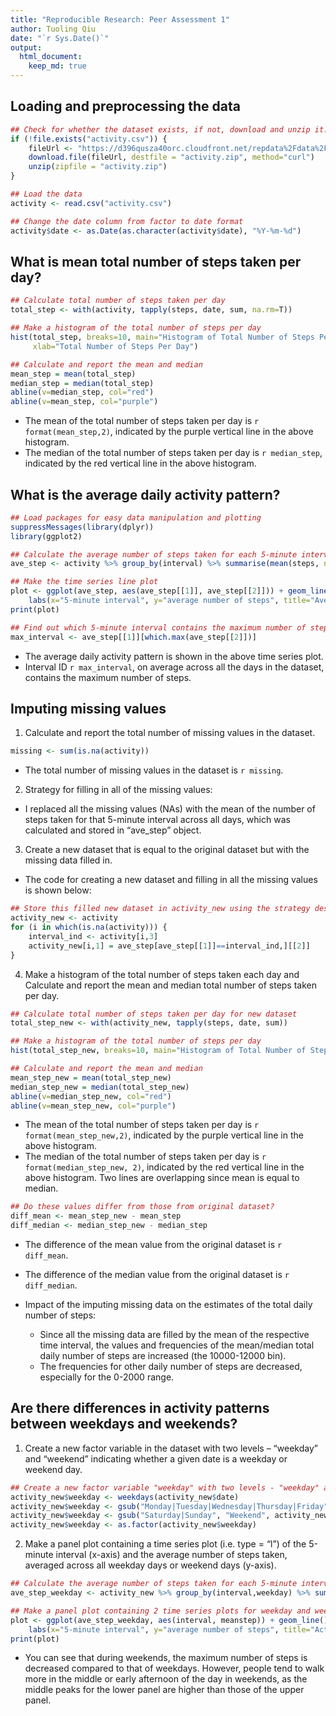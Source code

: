 ```yaml
---
title: "Reproducible Research: Peer Assessment 1"
author: Tuoling Qiu
date: "`r Sys.Date()`"
output: 
  html_document:
    keep_md: true
---
```



## Loading and preprocessing the data
```r
## Check for whether the dataset exists, if not, download and unzip it.
if (!file.exists("activity.csv")) {
    fileUrl <- "https://d396qusza40orc.cloudfront.net/repdata%2Fdata%2Factivity.zip"
    download.file(fileUrl, destfile = "activity.zip", method="curl")
    unzip(zipfile = "activity.zip")
}

## Load the data
activity <- read.csv("activity.csv")

## Change the date column from factor to date format
activity$date <- as.Date(as.character(activity$date), "%Y-%m-%d")
```    


## What is mean total number of steps taken per day?
```r
## Calculate total number of steps taken per day
total_step <- with(activity, tapply(steps, date, sum, na.rm=T))

## Make a histogram of the total number of steps per day
hist(total_step, breaks=10, main="Histogram of Total Number of Steps Per Day",
     xlab="Total Number of Steps Per Day")

## Calculate and report the mean and median 
mean_step = mean(total_step)
median_step = median(total_step)
abline(v=median_step, col="red")
abline(v=mean_step, col="purple")
```

- The mean of the total number of steps taken per day is `r format(mean_step,2)`, indicated by the purple vertical line in the above histogram.
- The median of the total number of steps taken per day is `r median_step`, indicated by the red vertical line in the above histogram. 


## What is the average daily activity pattern?
```r
## Load packages for easy data manipulation and plotting
suppressMessages(library(dplyr))
library(ggplot2)

## Calculate the average number of steps taken for each 5-minute interval across all days
ave_step <- activity %>% group_by(interval) %>% summarise(mean(steps, na.rm=T))

## Make the time series line plot 
plot <- ggplot(ave_step, aes(ave_step[[1]], ave_step[[2]])) + geom_line() + 
    labs(x="5-minute interval", y="average number of steps", title="Average Daily Activity Pattern")
print(plot)

## Find out which 5-minute interval contains the maximum number of steps
max_interval <- ave_step[[1]][which.max(ave_step[[2]])]
```

- The average daily activity pattern is shown in the above time series plot.
- Interval ID `r max_interval`, on average across all the days in the dataset, contains the maximum number of steps.


## Imputing missing values
1. Calculate and report the total number of missing values in the dataset.
```r
missing <- sum(is.na(activity))
```
- The total number of missing values in the dataset is `r missing`.

2. Strategy for filling in all of the missing values: 
- I replaced all the missing values (NAs) with the mean of the number of steps taken for that 5-minute interval across all days, which was calculated and stored in "ave_step" object. 

3. Create a new dataset that is equal to the original dataset but with the missing data filled in.
- The code for creating a new dataset and filling in all the missing values is shown below:
```r
## Store this filled new dataset in activity_new using the strategy described above.
activity_new <- activity
for (i in which(is.na(activity))) {
    interval_ind <- activity[i,3]
    activity_new[i,1] = ave_step[ave_step[[1]]==interval_ind,][[2]]
}
```

4. Make a histogram of the total number of steps taken each day and Calculate and report the mean and median total number of steps taken per day.
```r
## Calculate total number of steps taken per day for new dataset
total_step_new <- with(activity_new, tapply(steps, date, sum))

## Make a histogram of the total number of steps per day
hist(total_step_new, breaks=10, main="Histogram of Total Number of Steps Per Day for New Dataset", xlab="Total Number of Steps Per Day")

## Calculate and report the mean and median 
mean_step_new = mean(total_step_new)
median_step_new = median(total_step_new)
abline(v=median_step_new, col="red")
abline(v=mean_step_new, col="purple")
```

- The mean of the total number of steps taken per day is `r format(mean_step_new,2)`, indicated by the purple vertical line in the above histogram.
- The median of the total number of steps taken per day is `r format(median_step_new, 2)`, indicated by the red vertical line in the above histogram. Two lines are overlapping since mean is equal to median.

```r
## Do these values differ from those from original dataset?
diff_mean <- mean_step_new - mean_step        
diff_median <- median_step_new - median_step  
```
- The difference of the mean value from the original dataset is `r diff_mean`.
- The difference of the median value from the original dataset is `r diff_median`.

- Impact of the imputing missing data on the estimates of the total daily number of steps:
    + Since all the missing data are filled by the mean of the respective time interval, the values and frequencies of the mean/median total daily number of steps are increased (the 10000-12000 bin). 
    + The frequencies for other daily number of steps are decreased, especially for the 0-2000 range.
    

## Are there differences in activity patterns between weekdays and weekends?
1. Create a new factor variable in the dataset with two levels – “weekday” and “weekend” indicating whether a given date is a weekday or weekend day.
```r
## Create a new factor variable "weekday" with two levels - "weekday" and "weekend" for the new dataset
activity_new$weekday <- weekdays(activity_new$date)
activity_new$weekday <- gsub("Monday|Tuesday|Wednesday|Thursday|Friday", "Weekday", activity_new$weekday)
activity_new$weekday <- gsub("Saturday|Sunday", "Weekend", activity_new$weekday)
activity_new$weekday <- as.factor(activity_new$weekday)
```

2. Make a panel plot containing a time series plot (i.e. type = "l") of the 5-minute interval (x-axis) and the average number of steps taken, averaged across all weekday days or weekend days (y-axis).
```r
## Calculate the average number of steps taken for each 5-minute interval across all weekdays and weekends
ave_step_weekday <- activity_new %>% group_by(interval,weekday) %>% summarise(meanstep=mean(steps))

## Make a panel plot containing 2 time series plots for weekday and weekend
plot <- ggplot(ave_step_weekday, aes(interval, meanstep)) + geom_line() + facet_grid(weekday~.) + 
    labs(x="5-minute interval", y="average number of steps", title="Activity Pattern for Weekdays and Weekends")
print(plot)
```

- You can see that during weekends, the maximum number of steps is decreased compared to that of weekdays. However, people tend to walk more in the middle or early afternoon of the day in weekends, as the middle peaks for the lower panel are higher than those of the upper panel.